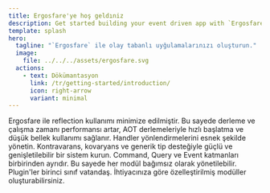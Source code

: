 ```yaml
---
title: Ergosfare'ye hoş geldıniz
description: Get started building your event driven app with `Ergosfare`.
template: splash
hero:
  tagline: "`Ergosfare` ile olay tabanlı uyğulamalarınızı oluşturun."
  image:
    file: ../../../assets/ergosfare.svg
  actions:
    - text: Dökümantasyon
      link: /tr/getting-started/introduction/
      icon: right-arrow
      variant: minimal
---
```



<CardGrid stagger> 
	<Card title="Reflection-Free" icon="zap"> 
  Ergosfare ile reflection kullanımı minimize edilmiştir. Bu sayede derleme ve çalışma zamanı performansı artar, AOT derlemeleriyle hızlı başlatma ve düşük bellek kullanımı sağlanır. 
</Card>
	<Card title="Polimorfik Dispatcher" icon="layers"> Handler yönlendirmelerini esnek şekilde yönetin. Kontravarans, kovaryans ve generik tip desteğiyle güçlü ve genişletilebilir bir sistem kurun. </Card>
	<Card title="CQRS Modüler Yapı" icon="grid"> Command, Query ve Event katmanları birbirinden ayrıdır. Bu sayede her modül bağımsız olarak yönetilebilir. </Card> 
	<Card title="Craftable Mimari" icon="puzzle-piece"> Plugin'ler birinci sınıf vatandaş. İhtiyacınıza göre özelleştirilmiş modüller oluşturabilirsiniz. </Card> 
</CardGrid>